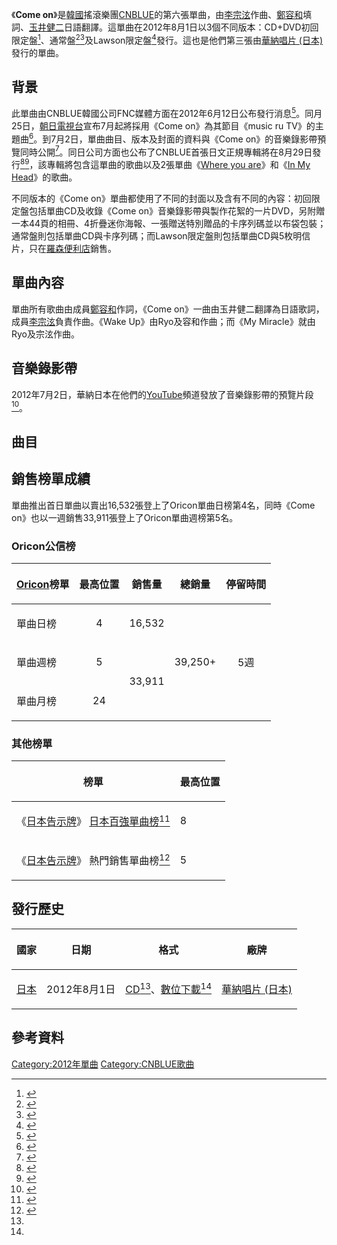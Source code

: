 {{Infobox single
|Name          = Come on
|Cover         = CNBLUE Come on.jpg
|Border        = 
|Caption       = 通常盤封面
|Artist        = [[CNBLUE|CNBLUE]]
|Album         = [[CODE_NAME_BLUE|CODE NAME BLUE]]
|Released      =2012年8月1日<br><small>（見[[#發行歷史|發行歷史]]）</small>
|Format        = [[CD|CD]]、[[數位音樂下載|數位下載]]
|B-side        = Wake Up<br>My Miracle
|Recorded      = 2012年
|Genre         = [[日語流行音樂|日語流行音樂]]
|Length        = 3:31
|Writer        = [[李宗泫|李宗泫]]、[[鄭容和|鄭容和]]、{{link-ja|玉井健二|玉井健二}}
|Producer      = 玉井健二、{{link-ja|agehasprings|Agehasprings}}
|Label         = [[日本華納音樂|華納唱片 (日本)]]
|Chronology    = [[CNBLUE|CNBLUE]]日語單曲
|Last single   = [[Where_you_are_(CNBLUE單曲)|Where you are]]<br>（2012年）
|This single   = '''Come on'''<br>（2012年）
|Next single   = [[Robot_(CNBLUE單曲)|Robot]]<br>（2012年）
}}
《'''Come on'''》是[[韓國|韓國]]搖滾樂團[[CNBLUE|CNBLUE]]的第六張單曲，由[[李宗泫|李宗泫]]作曲、[[鄭容和|鄭容和]]填詞、[[玉井健二|玉井健二]]日語翻譯。這單曲在2012年8月1日以3個不同版本：CD+DVD初回限定盤<ref name=limited>{{cite web|url=http://wmg.jp/artist/cnblue/WPZL000030421.html|title=CNBLUE 「Come on （初回限定盤）」 / Warner Music Japan|date=|work=|publisher=[[Warner_Music_Group|Warner Music Group]]|accessdate=2012-07-01|language=ja|archive-url=https://web.archive.org/web/20120621025801/http://wmg.jp/artist/cnblue/WPZL000030421.html|archive-date=2012-06-21|dead-url=yes}}</ref>、通常盤<ref name=release>{{cite web|url=http://www.oricon.co.jp/prof/artist/488826/products/music/977577/1/|title=Ｃｏｍｅ　ｏｎ ＣＮＢＬＵＥのプロフィールならオリコン芸能人事典-ORICON STYLE|date=|work=|publisher=[[Oricon|Oricon]]|accessdate=2012-07-02|language=ja|archive-date=2013-04-29|archive-url=https://web.archive.org/web/20130429211809/http://www.oricon.co.jp/prof/artist/488826/products/music/977577/1/|dead-url=no}}</ref><ref name=regular>{{cite web|url=http://wmg.jp/artist/cnblue/WPCL000011179.html|title=CNBLUE 「Come on （通常盤）」 / Warner Music Japan|date=|work=|publisher=[[Warner_Music_Group|Warner Music Group]]|accessdate=2012-07-02|language=ja|archive-url=https://web.archive.org/web/20120621025756/http://wmg.jp/artist/cnblue/WPCL000011179.html|archive-date=2012-06-21|dead-url=yes}}</ref>及Lawson限定盤<ref name=lawson>{{cite web|url=http://wmg.jp/artist/cnblue/WPCL000011178.html|title=CNBLUE 「Come on （ローソン限定盤）」 / Warner Music Japan|date=|work=|publisher=[[Warner_Music_Group|Warner Music Group]]|accessdate=2012-07-02|language=ja|archive-url=https://web.archive.org/web/20120621025751/http://wmg.jp/artist/cnblue/WPCL000011178.html|archive-date=2012-06-21|dead-url=yes}}</ref>發行。這也是他們第三張由[[華納音樂集團|華納唱片 (日本)]]發行的單曲。

==背景==
此單曲由CNBLUE韓國公司FNC媒體方面在2012年6月12日公布發行消息<ref>{{cite web|url=http://www.cnblue.jp/cnblue/jp/contents/notice.php?ptype=view&idx=17470&page=1&code=notice&no=288|title=2012/8/1 : 3rd single 発売決定！！|date=2012-06-12|work=|publisher=FNC Media / AI Entertainment|accessdate=2012-07-02|language=ja|archive-url=https://web.archive.org/web/20190215200744/http://www.cnblue.jp/cnblue/jp/contents/notice.php?ptype=view&idx=17470&page=1&code=notice&no=288|archive-date=2019-02-15|dead-url=yes}}</ref>。同月25日，[[朝日電視台|朝日電視台]]宣布7月起將採用《Come on》為其節目《music ru TV》的主題曲<ref>{{cite web|url=http://www.cnblue.jp/cnblue/jp/contents/notice.php?ptype=view&idx=17916&page=1&code=notice&no=294|title=「Come on」のタイアップが決定いたしました！|date=2012-06-25|work=|publisher=FNC Media / AI Entertainment|accessdate=2012-07-02|language=ja|archive-url=https://web.archive.org/web/20190215200744/http://www.cnblue.jp/cnblue/jp/contents/notice.php?ptype=view&idx=17916&page=1&code=notice&no=294|archive-date=2019-02-15|dead-url=yes}}</ref>。到7月2日，單曲曲目、版本及封面的資料與《Come on》的音樂錄影帶預覽同時公開<ref>{{cite web|url=http://www.cnblue.jp/cnblue/jp/contents/notice.php?ptype=view&idx=18006&page=1&code=notice&no=297|title=8月1日発売「Come on」PVスポットバージョン解禁！|date=2012-07-02|work=|publisher=FNC Media / AI Entertainment|accessdate=2012-07-02|language=ja|archive-url=https://web.archive.org/web/20190215200744/http://www.cnblue.jp/cnblue/jp/contents/notice.php?ptype=view&idx=18006&page=1&code=notice&no=297|archive-date=2019-02-15|dead-url=yes}}</ref>。同日公司方面也公布了CNBLUE首張日文正規專輯將在8月29日發行<ref>{{cite web|url=http://wmg.jp/artist/cnblue/news_41473.html|title=CNBLUE日本でのファーストアルバムのリリースの詳細を発表いたします!|date=2012-07-02|work=|publisher=[[Warner_Music_Group|Warner Music Japan]]|accessdate=2012-07-02|language=ja|archive-url=https://web.archive.org/web/20140317181500/http://wmg.jp/artist/cnblue/news_41473.html|archive-date=2014-03-17|dead-url=yes}}</ref><ref>{{cite web|url=http://www.cnblue.jp/cnblue/jp/contents/notice.php?ptype=view&idx=18008&page=1&code=notice&no=298|title=8月29日発売；ファーストアルバムのリリースの詳細発表！！|date=2012-07-02|work=|publisher=FNC Media / AI Entertainment|accessdate=2012-07-02|language=ja|archive-url=https://web.archive.org/web/20190215180247/http://www.cnblue.jp/cnblue/jp/contents/notice.php?ptype=view&idx=18008&page=1&code=notice&no=298|archive-date=2019-02-15|dead-url=yes}}</ref>，該專輯將包含這單曲的歌曲以及2張單曲《[[Where_you_are_(CNBLUE單曲)|Where you are]]》和《[[In_My_Head_(CNBLUE單曲)|In My Head]]》的歌曲。

不同版本的《Come on》單曲都使用了不同的封面以及含有不同的內容：初回限定盤包括單曲CD及收錄《Come on》音樂錄影帶與製作花絮的一片DVD，另附贈一本44頁的相冊、4折疊迷你海報、一張贈送特別贈品的卡序列碼並以布袋包裝；通常盤則包括單曲CD與卡序列碼；而Lawson限定盤則包括單曲CD與5枚明信片，只在[[羅森_(便利店)|羅森便利店]]銷售。

==單曲內容==
單曲所有歌曲由成員[[鄭容和|鄭容和]]作詞，《Come on》一曲由玉井健二翻譯為日語歌詞，成員[[李宗泫|李宗泫]]負責作曲。《Wake Up》由Ryo及容和作曲；而《My Miracle》就由Ryo及宗泫作曲。

==音樂錄影帶==
2012年7月2日，華納日本在他們的[[YouTube|YouTube]]頻道發放了音樂錄影帶的預覽片段<ref>{{cite web|url=http://www.youtube.com/watch?v=CmGyAGxUj9M|title=CNBLUE - Come on (Teaser) - YouTube|date=2012-07-02|work=|publisher=[[YouTube|YouTube]]|accessdate=2012-07-02|language=|archive-date=2012-07-02|archive-url=https://web.archive.org/web/20120702030249/http://www.youtube.com/watch?v=CmGyAGxUj9M&gl=US&hl=en|dead-url=no}}</ref>。

==曲目==
{{tracklist
| total_length    = 14:02
| headline        = 所有版本：<ref name=itunesjp>{{cite web|url=http://itunes.apple.com/jp/album/come-on-ep/id545178232|title=iTunes - ミュージック - CNBLUE「Come on - EP」|date=2012-08-01|work=|publisher=[[iTunes|iTunes]]|accessdate=2012-08-01|language=ja|archive-date=2016-03-25|archive-url=https://web.archive.org/web/20160325174806/https://itunes.apple.com/jp/album/come-on-ep/id545178232|dead-url=no}}</ref>

| all_producer = {{link-ja|玉井健二|玉井健二}}、{{link-ja|agehasprings|Agehasprings}}

| title1          = Come on
| music1          = [[李宗泫|李宗泫]]
| lyrics1         = [[鄭容和|鄭容和]]<br>玉井健二<small>（日語翻譯）</small>
| arranger1       = 玉井健二<br>{{link-ja|百田留衣|百田留衣}}
| length1         = 3:31

| title2          = Wake Up
| music2          = 鄭容和<br>[[Ryo|Ryo]]
| lyrics2         = 鄭容和
| arranger2       = 玉井健二<br>野間康介
| length2         = 2:59

| title3          = My Miracle
| music3          = 李宗泫<br>Ryo
| lyrics3         = 鄭容和
| length3         = 4:03


| title4          = Come on
| note4           = Instrumental
| music4          = 李宗泫
| lyrics4         = 
| arranger4       = 玉井健二<br>百田留衣
| length4         = 3:29
}}
{{tracklist
| collapsed       = yes
| headline        = DVD<ref name=limited />
| title1          = Come on
| note1           = [[音樂錄影帶|音樂錄影帶]]
| title2          = Come on
| note2           = 音樂錄影帶 - Special feature
}}

==銷售榜單成績==
單曲推出首日單曲以賣出16,532張登上了Oricon單曲日榜第4名，同時《Come on》也以一週銷售33,911張登上了Oricon單曲週榜第5名。

===Oricon公信榜===
{| class="wikitable" style="width:500px;"
|-
! style="text-align:center;"|[[Oricon|Oricon]]榜單
! style="text-align:center;"|最高位置
! style="text-align:center;"|銷售量
! style="text-align:center;"|總銷量
! style="text-align:center;"|停留時間
|-
|align="left"|單曲日榜
| style="text-align:center;"|4
| style="text-align:center;" rowspan="1"|16,532
| style="text-align:center;" rowspan="3"|39,250+
| style="text-align:center;" rowspan="3"|5週
|-
|align="left"|單曲週榜
| style="text-align:center;"|5
| style="text-align:center;" rowspan="2"|33,911
|-
|align="left"|單曲月榜
| style="text-align:center;"| 24
|}

===其他榜單===
{| class="wikitable sortable"
|-
! style="text-align:center;"|榜單
! style="text-align:center;"|最高位置
|- 
|align="left" | 《[[告示牌_(雜誌)|日本告示牌]]》 [[日本百強單曲榜|日本百強單曲榜]]<ref name=hot100>{{cite web|url=http://www.billboard-japan.com/charts/detail?a=hot100&year=2012&month=08&day=13|title=Japan Hot 100 / Billboard JAPAN (Billboard Japan Hot 100 for August 13th)|date=2012-08-08|work=|publisher=[[告示牌_(雜誌)|Billboard]]|accessdate=2012-08-08|language=ja|archive-date=2014-02-20|archive-url=https://web.archive.org/web/20140220121033/http://www.billboard-japan.com/charts/detail?a=hot100&year=2012&month=08&day=13|dead-url=no}}</ref>
| 8
|-
| align="left" | 《[[告示牌_(雜誌)|日本告示牌]]》 熱門銷售單曲榜<ref name=hotsales>{{cite web|url=http://www.billboard-japan.com/charts/detail?a=sales&year=2012&month=08&day=13|title=Billboard Japan Hot Singles Sales / Billboard JAPAN (Billboard Japan Hot Singles Sales for August 13th)|date=2012-08-08|work=|publisher=[[告示牌_(雜誌)|Billboard]]|accessdate=2012-08-08|language=ja|archive-date=2014-02-20|archive-url=https://web.archive.org/web/20140220133931/http://www.billboard-japan.com/charts/detail?a=sales&year=2012&month=08&day=13|dead-url=no}}</ref>
| 5
|}

==發行歷史==
{| class="wikitable plainrowheaders"
|-
! scope="col"| 國家 !! 日期 !! 格式 !! 廠牌
|-
! scope="row" rowspan="1"| [[日本|日本]]
| 2012年8月1日
| [[CD|CD]]<ref name=regular />、[[數位音樂下載|數位下載]]<ref name=itunesjp />
| [[日本華納音樂|華納唱片 (日本)]]
|}

==參考資料==
{{reflist}}

{{CNBLUE}}

{{DEFAULTSORT:Come on (CNBLUE song)}}
[[Category:2012年單曲|Category:2012年單曲]]
[[Category:CNBLUE歌曲|Category:CNBLUE歌曲]]